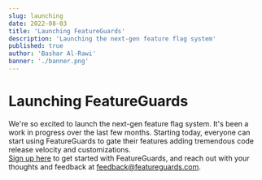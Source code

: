 ```yaml
---
slug: launching
date: 2022-08-03
title: 'Launching FeatureGuards'
description: 'Launching the next-gen feature flag system'
published: true
author: 'Bashar Al-Rawi'
banner: './banner.png'
---
```


# Launching FeatureGuards

We're so excited to launch the next-gen feature flag system. It's been a work in progress over the
last few months. Starting today, everyone can start using FeatureGuards to gate their features
adding tremendous code release velocity and customizations.  
[Sign up here](https://app.featureguards.com/register) to get started with FeatureGuards, and 
reach out with your thoughts and feedback at 
[feedback@featureguards.com](mailto:feedback@featureguards.com). 

